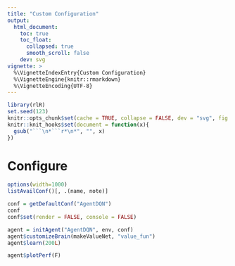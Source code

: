 ```yaml
---
title: "Custom Configuration"
output:
  html_document:
    toc: true
    toc_float:
      collapsed: true
      smooth_scroll: false
    dev: svg
vignette: >
  %\VignetteIndexEntry{Custom Configuration}
  %\VignetteEngine{knitr::rmarkdown}
  %\VignetteEncoding{UTF-8}
---
```


```r
library(rlR)
set.seed(123)
knitr::opts_chunk$set(cache = TRUE, collapse = FALSE, dev = "svg", fig.height = 3.5)
knitr::knit_hooks$set(document = function(x){
  gsub("```\n*```r*\n*", "", x)
})
```


# Configure

```r
options(width=1000)
listAvailConf()[, .(name, note)]
```

```r
conf = getDefaultConf("AgentDQN")
conf
conf$set(render = FALSE, console = FALSE)
```

```r
agent = initAgent("AgentDQN", env, conf)
agent$customizeBrain(makeValueNet, "value_fun")
agent$learn(200L)  
```

```r
agent$plotPerf(F)
```

